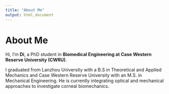 ---
title: "About Me"
output: html_document
---

# About Me

Hi, I’m **Di**, a PhD student in **Biomedical Engineering at Case Western Reserve University (CWRU)**.  

I graduated from Lanzhou University with a B.S in Theoretical and Applied Mechanics and Case Western Reserve University with an M.S. in Mechanical Engineering. He is currently integrating optical and mechanical approaches to investigate corneal biomechanics.
